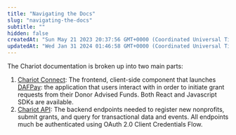```yaml
---
title: "Navigating the Docs"
slug: "navigating-the-docs"
subtitle: ""
hidden: false
createdAt: "Sun May 21 2023 20:37:56 GMT+0000 (Coordinated Universal Time)"
updatedAt: "Wed Jan 31 2024 01:46:58 GMT+0000 (Coordinated Universal Time)"
---
```

The Chariot documentation is broken up into two main parts: 

1. [Chariot Connect](integrating-connect): The frontend, client-side component that launches [DAFPay](https://www.dafpay.com/): the application that users interact with in order to initiate grant requests from their Donor Advised Funds. Both React and Javascript SDKs are available. 
2. [Chariot API](overview): The backend endpoints needed to register new nonprofits, submit grants, and query for transactional data and events. All endpoints much be authenticated using OAuth 2.0 Client Credentials Flow.

